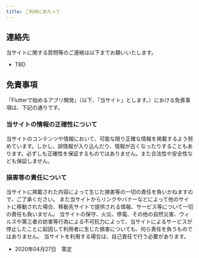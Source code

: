 ```yaml
---
title: ご利用にあたって
---
```


## 連絡先

当サイトに関する質問等のご連絡は以下までお願いいたします。
- TBD


## 免責事項
「Flutterで始めるアプリ開発」（以下、「当サイト」とします。）における免責事項は、下記の通りです。

### 当サイトの情報の正確性について
当サイトのコンテンツや情報において、可能な限り正確な情報を掲載するよう努めています。しかし、誤情報が入り込んだり、情報が古くなったりすることもあります。必ずしも正確性を保証するものではありません。また合法性や安全性なども保証しません。

### 損害等の責任について
当サイトに掲載された内容によって生じた損害等の一切の責任を負いかねますので、ご了承ください。
また当サイトからリンクやバナーなどによって他のサイトに移動された場合、移動先サイトで提供される情報、サービス等について一切の責任も負いません。
当サイトの保守、火災、停電、その他の自然災害、ウィルスや第三者の妨害等行為による不可抗力によって、当サイトによるサービスが停止したことに起因して利用者に生じた損害についても、何ら責任を負うものではありません。
当サイトを利用する場合は、自己責任で行う必要があります。

- 2020年04月27日　策定
